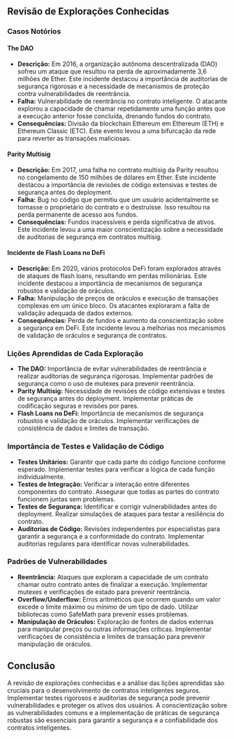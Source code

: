 ## Revisão de Explorações Conhecidas

### Casos Notórios

#### The DAO

- **Descrição:** Em 2016, a organização autônoma descentralizada (DAO) sofreu um ataque que resultou na perda de aproximadamente 3,6 milhões de Ether. Este incidente destacou a importância de auditorias de segurança rigorosas e a necessidade de mecanismos de proteção contra vulnerabilidades de reentrância.
- **Falha:** Vulnerabilidade de reentrância no contrato inteligente. O atacante explorou a capacidade de chamar repetidamente uma função antes que a execução anterior fosse concluída, drenando fundos do contrato.
- **Consequências:** Divisão da blockchain Ethereum em Ethereum (ETH) e Ethereum Classic (ETC). Este evento levou a uma bifurcação da rede para reverter as transações maliciosas.

#### Parity Multisig

- **Descrição:** Em 2017, uma falha no contrato multisig da Parity resultou no congelamento de 150 milhões de dólares em Ether. Este incidente destacou a importância de revisões de código extensivas e testes de segurança antes do deployment.
- **Falha:** Bug no código que permitiu que um usuário acidentalmente se tornasse o proprietário do contrato e o destruísse. Isso resultou na perda permanente de acesso aos fundos.
- **Consequências:** Fundos inacessíveis e perda significativa de ativos. Este incidente levou a uma maior conscientização sobre a necessidade de auditorias de segurança em contratos multisig.

#### Incidente de Flash Loans no DeFi

- **Descrição:** Em 2020, vários protocolos DeFi foram explorados através de ataques de flash loans, resultando em perdas milionárias. Este incidente destacou a importância de mecanismos de segurança robustos e validação de oráculos.
- **Falha:** Manipulação de preços de oráculos e execução de transações complexas em um único bloco. Os atacantes exploraram a falta de validação adequada de dados externos.
- **Consequências:** Perda de fundos e aumento da conscientização sobre a segurança em DeFi. Este incidente levou a melhorias nos mecanismos de validação de oráculos e segurança de contratos.

### Lições Aprendidas de Cada Exploração

- **The DAO:** Importância de evitar vulnerabilidades de reentrância e realizar auditorias de segurança rigorosas. Implementar padrões de segurança como o uso de mutexes para prevenir reentrância.
- **Parity Multisig:** Necessidade de revisões de código extensivas e testes de segurança antes do deployment. Implementar práticas de codificação seguras e revisões por pares.
- **Flash Loans no DeFi:** Importância de mecanismos de segurança robustos e validação de oráculos. Implementar verificações de consistência de dados e limites de transação.

### Importância de Testes e Validação de Código

- **Testes Unitários:** Garantir que cada parte do código funcione conforme esperado. Implementar testes para verificar a lógica de cada função individualmente.
- **Testes de Integração:** Verificar a interação entre diferentes componentes do contrato. Assegurar que todas as partes do contrato funcionem juntas sem problemas.
- **Testes de Segurança:** Identificar e corrigir vulnerabilidades antes do deployment. Realizar simulações de ataques para testar a resiliência do contrato.
- **Auditorias de Código:** Revisões independentes por especialistas para garantir a segurança e a conformidade do contrato. Implementar auditorias regulares para identificar novas vulnerabilidades.

### Padrões de Vulnerabilidades

- **Reentrância:** Ataques que exploram a capacidade de um contrato chamar outro contrato antes de finalizar a execução. Implementar mutexes e verificações de estado para prevenir reentrância.
- **Overflow/Underflow:** Erros aritméticos que ocorrem quando um valor excede o limite máximo ou mínimo de um tipo de dado. Utilizar bibliotecas como SafeMath para prevenir esses problemas.
- **Manipulação de Oráculos:** Exploração de fontes de dados externas para manipular preços ou outras informações críticas. Implementar verificações de consistência e limites de transação para prevenir manipulação de oráculos.

## Conclusão

A revisão de explorações conhecidas e a análise das lições aprendidas são cruciais para o desenvolvimento de contratos inteligentes seguros. Implementar testes rigorosos e auditorias de segurança pode prevenir vulnerabilidades e proteger os ativos dos usuários. A conscientização sobre as vulnerabilidades comuns e a implementação de práticas de segurança robustas são essenciais para garantir a segurança e a confiabilidade dos contratos inteligentes.
